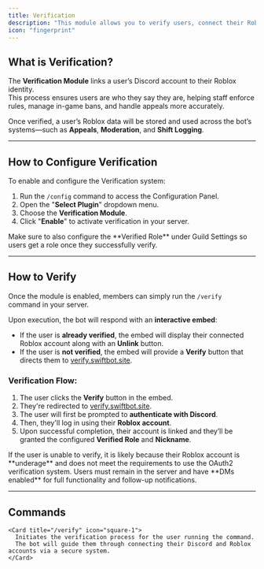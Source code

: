 ```yaml
---
title: Verification  
description: "This module allows you to verify users, connect their Roblox identity, and keep your server clean and secure."  
icon: "fingerprint"  
---
```


## What is Verification?

The **Verification Module** links a user’s Discord account to their Roblox identity.  
This process ensures users are who they say they are, helping staff enforce rules, manage in-game bans, and handle appeals more accurately.

Once verified, a user’s Roblox data will be stored and used across the bot’s systems—such as **Appeals**, **Moderation**, and **Shift Logging**.

---

## How to Configure Verification

To enable and configure the Verification system:

1. Run the `/config` command to access the Configuration Panel.
2. Open the "**Select Plugin**" dropdown menu.
3. Choose the **Verification Module**.
4. Click "**Enable**" to activate verification in your server.

<Note>
Make sure to also configure the **Verified Role** under Guild Settings so users get a role once they successfully verify.
</Note>

---

## How to Verify

Once the module is enabled, members can simply run the `/verify` command in your server.

Upon execution, the bot will respond with an **interactive embed**:

- If the user is **already verified**, the embed will display their connected Roblox account along with an **Unlink** button.
- If the user is **not verified**, the embed will provide a **Verify** button that directs them to [verify.swiftbot.site](https://verify.swiftbot.site).

### Verification Flow:

1. The user clicks the **Verify** button in the embed.
2. They're redirected to [verify.swiftbot.site](https://verify.swiftbot.site).
3. The user will first be prompted to **authenticate with Discord**.
4. Then, they'll log in using their **Roblox account**.
5. Upon successful completion, their account is linked and they’ll be granted the configured **Verified Role** and **Nickname**.

<Warning>
If the user is unable to verify, it is likely because their Roblox account is **underage** and does not meet the requirements to use the OAuth2 verification system.
</Warning>

<Note>
Users must remain in the server and have **DMs enabled** for full functionality and follow-up notifications.
</Note>

---

## Commands

<Card title="Verification Commands">
  <CardGroup cols={1}>

    <Card title="/verify" icon="square-1">
      Initiates the verification process for the user running the command.  
      The bot will guide them through connecting their Discord and Roblox accounts via a secure system.
    </Card>

  </CardGroup>
</Card>

